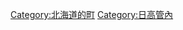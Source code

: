 {{Commonscat|Shinhidaka, Hokkaido}}
{{Catmore}}

{{DEFAULTSORT:Shinhidaka}}
[[Category:北海道的町|Category:北海道的町]]
[[Category:日高管內|Category:日高管內]]